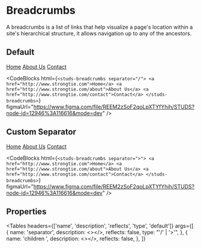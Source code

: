 # Breadcrumbs

<HeaderComponent
  htmlTag="studs-breadcrumbs"
  jsxTag="StudsBreadcrumbs"
  version="Since 2.0"
  status="Unstable"
  urlGithub="display/breadcrumbs.ts"
  urlStrbook="studs-display-breadcrumbs--docs"
/>

A breadcrumbs is a list of links that help visualize a page's location within a site's hierarchical structure, it allows navigation up to any of the ancestors.

## Default

<ResizerFeatures>
  <studs-breadcrumbs separator="/">
    <a href="http://www.strongtie.com">Home</a>
    <a href="http://www.strongtie.com/about">About Us</a>
    <a href="http://www.strongtie.com/contact">Contact</a>
  </studs-breadcrumbs>
</ResizerFeatures>

<CodeBlocks
  html={`
<studs-breadcrumbs separator="/">
  <a href="http://www.strongtie.com">Home</a>
  <a href="http://www.strongtie.com/about">About Us</a>
  <a href="http://www.strongtie.com/contact">Contact</a>
</studs-breadcrumbs>
  `}
  figmaUrl="https://www.figma.com/file/REEM2zSoF2qoLpXTYfYhih/STUDS?node-id=12946%3A116616&mode=dev"
/>

## Custom Separator

<ResizerFeatures>
  <studs-breadcrumbs separator=">">
    <a href="http://www.strongtie.com">Home</a>
    <a href="http://www.strongtie.com/about">About Us</a>
    <a href="http://www.strongtie.com/contact">Contact</a>
  </studs-breadcrumbs>
</ResizerFeatures>

<CodeBlocks
  html={`
<studs-breadcrumbs separator=">">
  <a href="http://www.strongtie.com">Home</a>
  <a href="http://www.strongtie.com/about">About Us</a>
  <a href="http://www.strongtie.com/contact">Contact</a>
</studs-breadcrumbs>
  `}
  figmaUrl="https://www.figma.com/file/REEM2zSoF2qoLpXTYfYhih/STUDS?node-id=12946%3A116616&mode=dev"
/>

## Properties

<Tables
  headers={['name', 'description', 'reflects', 'type', 'default']}
  args={[
    {
      name: 'separator',
      description: <></>,
      reflects: false,
      type: "'/' | '>'",
    },
    {
      name: 'children	',
      description: <></>,
      reflects: false,
    },
  ]}
></Tables>
